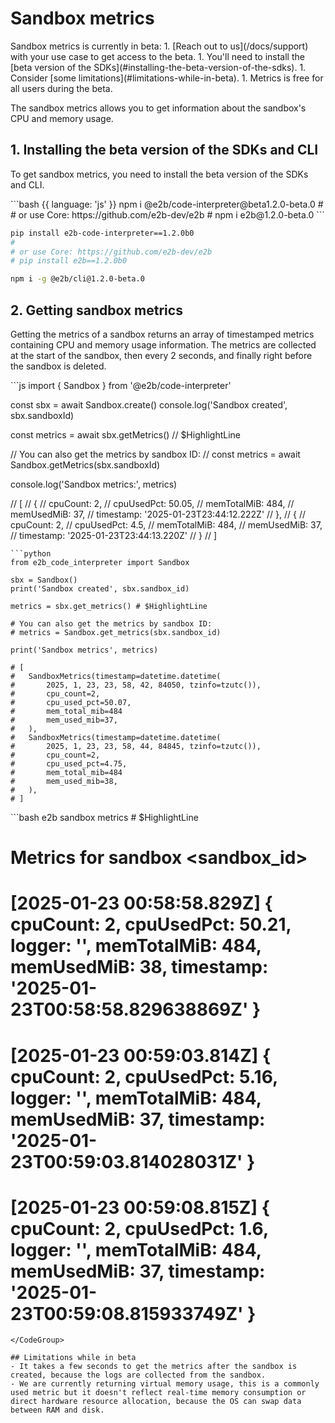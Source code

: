 # Sandbox metrics

<Note>
Sandbox metrics is currently in beta:
1. [Reach out to us](/docs/support) with your use case to get access to the beta.
1. You'll need to install the [beta version of the SDKs](#installing-the-beta-version-of-the-sdks).
1. Consider [some limitations](#limitations-while-in-beta).
1. Metrics is free for all users during the beta.
</Note>

The sandbox metrics allows you to get information about the sandbox's CPU and memory usage.

## 1. Installing the beta version of the SDKs and CLI
To get sandbox metrics, you need to install the beta version of the SDKs and CLI.

<CodeGroup isTerminalCommand>
```bash {{ language: 'js' }}
npm i @e2b/code-interpreter@beta1.2.0-beta.0
#
# or use Core: https://github.com/e2b-dev/e2b
# npm i e2b@1.2.0-beta.0
```

```bash {{ language: 'python' }}
pip install e2b-code-interpreter==1.2.0b0
#
# or use Core: https://github.com/e2b-dev/e2b
# pip install e2b==1.2.0b0
```

```bash {{ language: 'bash' }}
npm i -g @e2b/cli@1.2.0-beta.0
```
</CodeGroup>

## 2. Getting sandbox metrics
Getting the metrics of a sandbox returns an array of timestamped metrics containing CPU and memory usage information.
The metrics are collected at the start of the sandbox, then every 2 seconds, and finally right before the sandbox is deleted.

<CodeGroup>
```js
import { Sandbox } from '@e2b/code-interpreter'

const sbx = await Sandbox.create()
console.log('Sandbox created', sbx.sandboxId)

const metrics = await sbx.getMetrics() // $HighlightLine

// You can also get the metrics by sandbox ID:
// const metrics = await Sandbox.getMetrics(sbx.sandboxId)

console.log('Sandbox metrics:', metrics)

// [
//   {
//     cpuCount: 2,
//     cpuUsedPct: 50.05,
//     memTotalMiB: 484,
//     memUsedMiB: 37,
//     timestamp: '2025-01-23T23:44:12.222Z'
//   },
//   {
//     cpuCount: 2,
//     cpuUsedPct: 4.5,
//     memTotalMiB: 484,
//     memUsedMiB: 37,
//     timestamp: '2025-01-23T23:44:13.220Z'
//   }
// ]

```
```python
from e2b_code_interpreter import Sandbox

sbx = Sandbox()
print('Sandbox created', sbx.sandbox_id)

metrics = sbx.get_metrics() # $HighlightLine

# You can also get the metrics by sandbox ID:
# metrics = Sandbox.get_metrics(sbx.sandbox_id)

print('Sandbox metrics', metrics) 

# [
#   SandboxMetrics(timestamp=datetime.datetime(
#       2025, 1, 23, 23, 58, 42, 84050, tzinfo=tzutc()), 
#       cpu_count=2, 
#       cpu_used_pct=50.07, 
#       mem_total_mib=484
#       mem_used_mib=37, 
#   ), 
#   SandboxMetrics(timestamp=datetime.datetime(
#       2025, 1, 23, 23, 58, 44, 84845, tzinfo=tzutc()), 
#       cpu_count=2, 
#       cpu_used_pct=4.75, 
#       mem_total_mib=484
#       mem_used_mib=38,
#   ),
# ]
```
</CodeGroup>
<CodeGroup isTerminalCommand>
```bash
e2b sandbox metrics <sandbox_id>  # $HighlightLine

# Metrics for sandbox <sandbox_id>
# 
# [2025-01-23 00:58:58.829Z]  { cpuCount: 2, cpuUsedPct: 50.21, logger: '', memTotalMiB: 484, memUsedMiB: 38, timestamp: '2025-01-23T00:58:58.829638869Z' }
# [2025-01-23 00:59:03.814Z]  { cpuCount: 2, cpuUsedPct: 5.16, logger: '', memTotalMiB: 484, memUsedMiB: 37, timestamp: '2025-01-23T00:59:03.814028031Z' }
# [2025-01-23 00:59:08.815Z]  { cpuCount: 2, cpuUsedPct: 1.6, logger: '', memTotalMiB: 484, memUsedMiB: 37, timestamp: '2025-01-23T00:59:08.815933749Z' }
```
</CodeGroup>

## Limitations while in beta
- It takes a few seconds to get the metrics after the sandbox is created, because the logs are collected from the sandbox.
- We are currently returning virtual memory usage, this is a commonly used metric but it doesn't reflect real-time memory consumption or direct hardware resource allocation, because the OS can swap data between RAM and disk. 
